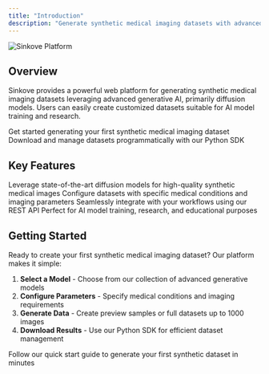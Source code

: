 ```yaml
---
title: "Introduction"
description: "Generate synthetic medical imaging datasets with advanced AI"
---
```


<img src="/images/docs_intro_img.svg" alt="Sinkove Platform" />

## Overview

Sinkove provides a powerful web platform for generating synthetic medical imaging datasets leveraging advanced generative AI, primarily diffusion models. Users can easily create customized datasets suitable for AI model training and research.

<CardGroup cols={2}>
  <Card title="Quick Start" icon="rocket" href="/quickstart">
    Get started generating your first synthetic medical imaging dataset
  </Card>
  <Card title="Python SDK" icon="python" href="/python-sdk">
    Download and manage datasets programmatically with our Python SDK
  </Card>
</CardGroup>

## Key Features

<CardGroup cols={2}>
  <Card title="Advanced Generative AI" icon="brain" href="/quickstart">
    Leverage state-of-the-art diffusion models for high-quality synthetic
    medical images
  </Card>
  <Card title="Customizable Datasets" icon="sliders" href="/datasets">
    Configure datasets with specific medical conditions and imaging parameters
  </Card>
  <Card title="API Integration" icon="code" href="/api-reference/introduction">
    Seamlessly integrate with your workflows using our REST API
  </Card>
  <Card title="Research Ready" icon="flask" href="/quickstart">
    Perfect for AI model training, research, and educational purposes
  </Card>
</CardGroup>

## Getting Started

Ready to create your first synthetic medical imaging dataset? Our platform makes it simple:

1. **Select a Model** - Choose from our collection of advanced generative models
2. **Configure Parameters** - Specify medical conditions and imaging requirements
3. **Generate Data** - Create preview samples or full datasets up to 1000 images
4. **Download Results** - Use our Python SDK for efficient dataset management

<Card title="Start Creating Datasets" icon="play" href="/quickstart">
  Follow our quick start guide to generate your first synthetic dataset in
  minutes
</Card>
